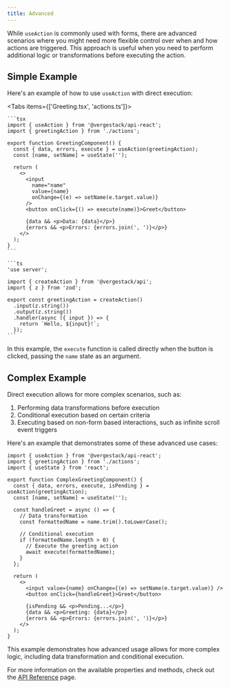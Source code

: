 ```yaml
---
title: Advanced
---
```


While `useAction` is commonly used with forms, there are advanced scenarios where you might need more flexible control over when and how actions are triggered. This approach is useful when you need to perform additional logic or transformations before executing the action.

## Simple Example

Here's an example of how to use `useAction` with direct execution:

<Tabs items={['Greeting.tsx', 'actions.ts']}>
  <Tab value="Greeting.tsx">

    ```tsx
    import { useAction } from '@vergestack/api-react';
    import { greetingAction } from './actions';

    export function GreetingComponent() {
      const { data, errors, execute } = useAction(greetingAction);
      const [name, setName] = useState('');

      return (
        <>
          <input
            name="name"
            value={name}
            onChange={(e) => setName(e.target.value)}
          />
          <button onClick={() => execute(name)}>Greet</button>

          {data && <p>Data: {data}</p>}
          {errors && <p>Errors: {errors.join(', ')}</p>}
        </>
      );
    }
    ```

  </Tab>
  <Tab value="actions.ts">
  
    ```ts
    'use server';

    import { createAction } from '@vergestack/api';
    import { z } from 'zod';

    export const greetingAction = createAction()
      .input(z.string())
      .output(z.string())
      .handler(async ({ input }) => {
        return `Hello, ${input}!`;
      });
    ```

  </Tab>
</Tabs>

In this example, the `execute` function is called directly when the button is clicked, passing the `name` state as an argument.

## Complex Example

Direct execution allows for more complex scenarios, such as:

1. Performing data transformations before execution
2. Conditional execution based on certain criteria
3. Executing based on non-form based interactions, such as infinite scroll event triggers

Here's an example that demonstrates some of these advanced use cases:

```tsx
import { useAction } from '@vergestack/api-react';
import { greetingAction } from './actions';
import { useState } from 'react';

export function ComplexGreetingComponent() {
  const { data, errors, execute, isPending } = useAction(greetingAction);
  const [name, setName] = useState('');

  const handleGreet = async () => {
    // Data transformation
    const formattedName = name.trim().toLowerCase();

    // Conditional execution
    if (formattedName.length > 0) {
      // Execute the greeting action
      await execute(formattedName);
    }
  };

  return (
    <>
      <input value={name} onChange={(e) => setName(e.target.value)} />
      <button onClick={handleGreet}>Greet</button>

      {isPending && <p>Pending...</p>}
      {data && <p>Greeting: {data}</p>}
      {errors && <p>Errors: {errors.join(', ')}</p>}
    </>
  );
}
```

This example demonstrates how advanced usage allows for more complex logic, including data transformation and conditional execution.

For more information on the available properties and methods, check out the [API Reference](./client-api-reference) page.
